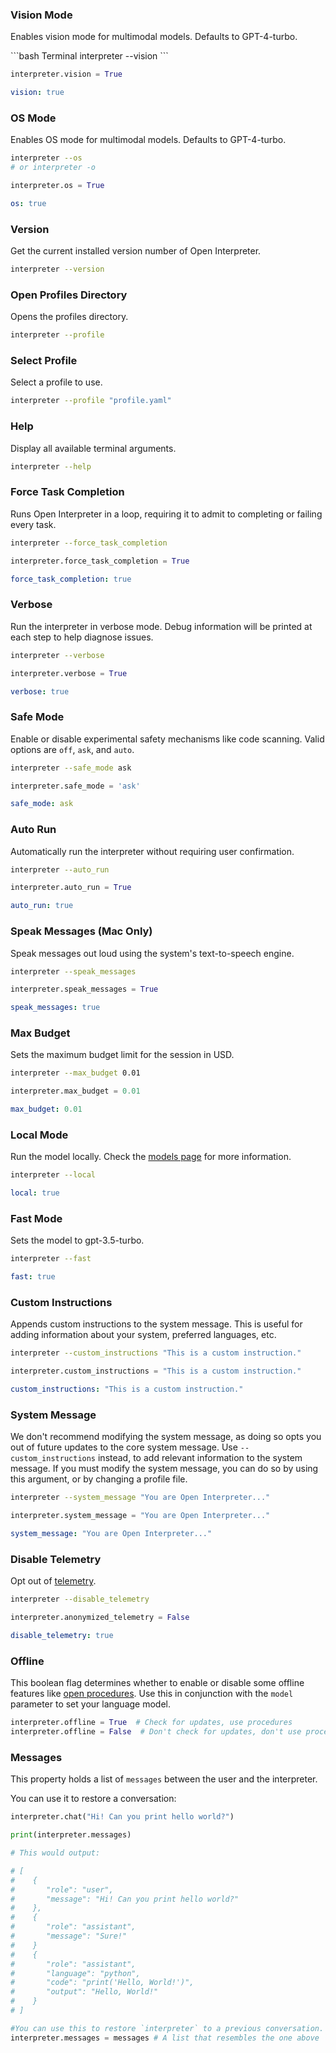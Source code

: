### Vision Mode

Enables vision mode for multimodal models. Defaults to GPT-4-turbo.

<CodeGroup>
```bash Terminal
interpreter --vision
```

```python Python
interpreter.vision = True
```

```yaml Profile
vision: true
```

</CodeGroup>

### OS Mode

Enables OS mode for multimodal models. Defaults to GPT-4-turbo.

<CodeGroup>
    
```bash Terminal
interpreter --os
# or interpreter -o
```

```python Python
interpreter.os = True
```

```yaml Profile
os: true
```

</CodeGroup>

### Version

Get the current installed version number of Open Interpreter.

<CodeGroup>

```bash Terminal
interpreter --version
```

</CodeGroup>

### Open Profiles Directory

Opens the profiles directory.

<CodeGroup>

```bash Terminal
interpreter --profile
```

</CodeGroup>

### Select Profile

Select a profile to use.

<CodeGroup>

```bash Terminal
interpreter --profile "profile.yaml"
```

</CodeGroup>

### Help

Display all available terminal arguments.

<CodeGroup>

```bash Terminal
interpreter --help
```

</CodeGroup>

### Force Task Completion

Runs Open Interpreter in a loop, requiring it to admit to completing or failing every task.

<CodeGroup>

```bash Terminal
interpreter --force_task_completion
```

```python Python
interpreter.force_task_completion = True
```

```yaml Profile
force_task_completion: true
```

</CodeGroup>

### Verbose

Run the interpreter in verbose mode. Debug information will be printed at each step to help diagnose issues.

<CodeGroup>

```bash Terminal
interpreter --verbose
```

```python Python
interpreter.verbose = True
```

```yaml Profile
verbose: true
```

</CodeGroup>

### Safe Mode

Enable or disable experimental safety mechanisms like code scanning. Valid options are `off`, `ask`, and `auto`.

<CodeGroup>

```bash Terminal
interpreter --safe_mode ask
```

```python Python
interpreter.safe_mode = 'ask'
```

```yaml Profile
safe_mode: ask
```

</CodeGroup>

### Auto Run

Automatically run the interpreter without requiring user confirmation.

<CodeGroup>

```bash Terminal
interpreter --auto_run
```

```python Python
interpreter.auto_run = True
```

```yaml Profile
auto_run: true
```

</CodeGroup>

### Speak Messages (Mac Only)

Speak messages out loud using the system's text-to-speech engine.

<CodeGroup>

```bash Terminal
interpreter --speak_messages
```

```python Python
interpreter.speak_messages = True
```

```yaml Profile
speak_messages: true
```

</CodeGroup>

### Max Budget

Sets the maximum budget limit for the session in USD.

<CodeGroup>

```bash Terminal
interpreter --max_budget 0.01
```

```python Python
interpreter.max_budget = 0.01
```

```yaml Profile
max_budget: 0.01
```

</CodeGroup>

### Local Mode

Run the model locally. Check the [models page](/language-model-setup/lm-studio) for more information.

<CodeGroup>

```bash Terminal
interpreter --local
```

```yaml Profile
local: true
```

</CodeGroup>

### Fast Mode

Sets the model to gpt-3.5-turbo.

<CodeGroup>
    
```bash Terminal
interpreter --fast
```

```yaml Profile
fast: true
```

</CodeGroup>

### Custom Instructions

Appends custom instructions to the system message. This is useful for adding information about your system, preferred languages, etc.

<CodeGroup>

```bash Terminal
interpreter --custom_instructions "This is a custom instruction."
```

```python Python
interpreter.custom_instructions = "This is a custom instruction."
```

```yaml Profile
custom_instructions: "This is a custom instruction."
```

</CodeGroup>

### System Message

We don't recommend modifying the system message, as doing so opts you out of future updates to the core system message. Use `--custom_instructions` instead, to add relevant information to the system message. If you must modify the system message, you can do so by using this argument, or by changing a profile file.

<CodeGroup>

```bash Terminal
interpreter --system_message "You are Open Interpreter..."
```

```python Python
interpreter.system_message = "You are Open Interpreter..."
```

```yaml Profile
system_message: "You are Open Interpreter..."
```

</CodeGroup>

### Disable Telemetry

Opt out of [telemetry](telemetry/telemetry).

<CodeGroup>
    
```bash Terminal
interpreter --disable_telemetry
```

```python Python
interpreter.anonymized_telemetry = False
```

```yaml Profile
disable_telemetry: true
```

</CodeGroup>

### Offline

This boolean flag determines whether to enable or disable some offline features like [open procedures](https://open-procedures.replit.app/). Use this in conjunction with the `model` parameter to set your language model.

<CodeGroup>

```python Python
interpreter.offline = True  # Check for updates, use procedures
interpreter.offline = False  # Don't check for updates, don't use procedures
```

</CodeGroup>

### Messages

This property holds a list of `messages` between the user and the interpreter.

You can use it to restore a conversation:

<CodeGroup>

```python
interpreter.chat("Hi! Can you print hello world?")

print(interpreter.messages)

# This would output:

# [
#    {
#       "role": "user",
#       "message": "Hi! Can you print hello world?"
#    },
#    {
#       "role": "assistant",
#       "message": "Sure!"
#    }
#    {
#       "role": "assistant",
#       "language": "python",
#       "code": "print('Hello, World!')",
#       "output": "Hello, World!"
#    }
# ]

#You can use this to restore `interpreter` to a previous conversation.
interpreter.messages = messages # A list that resembles the one above
```

</CodeGroup>
